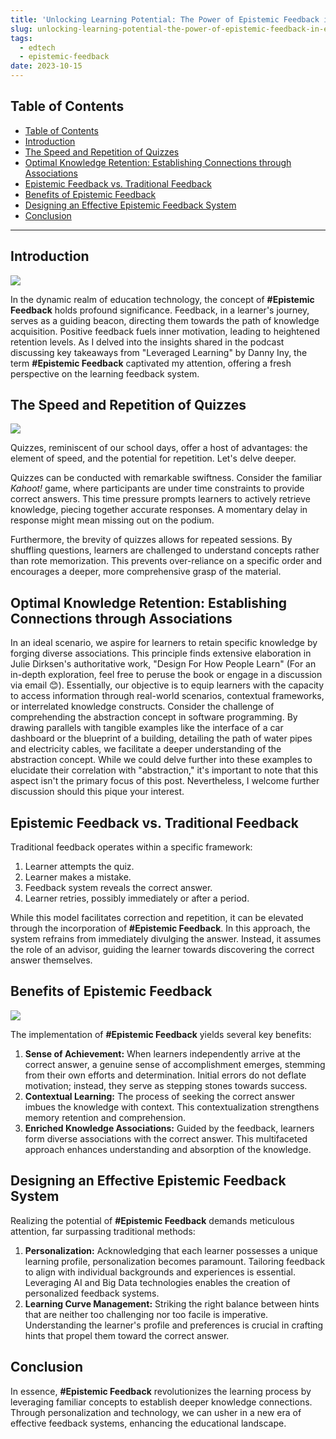 ```yaml
---
title: 'Unlocking Learning Potential: The Power of Epistemic Feedback in Education'
slug: unlocking-learning-potential-the-power-of-epistemic-feedback-in-education
tags:
  - edtech
  - epistemic-feedback
date: 2023-10-15
---
```


## Table of Contents

- [Table of Contents](#table-of-contents)
- [Introduction](#introduction)
- [The Speed and Repetition of Quizzes](#the-speed-and-repetition-of-quizzes)
- [Optimal Knowledge Retention: Establishing Connections through Associations](#optimal-knowledge-retention-establishing-connections-through-associations)
- [Epistemic Feedback vs. Traditional Feedback](#epistemic-feedback-vs-traditional-feedback)
- [Benefits of Epistemic Feedback](#benefits-of-epistemic-feedback)
- [Designing an Effective Epistemic Feedback System](#designing-an-effective-epistemic-feedback-system)
- [Conclusion](#conclusion)

---

## Introduction

![](https://github.com/xmliszt/resources/blob/main/blogs/2023-10-15/1.jpeg?raw=true)

In the dynamic realm of education technology, the concept of **#Epistemic Feedback** holds profound significance. Feedback, in a learner's journey, serves as a guiding beacon, directing them towards the path of knowledge acquisition. Positive feedback fuels inner motivation, leading to heightened retention levels. As I delved into the insights shared in the podcast discussing key takeaways from "Leveraged Learning" by Danny Iny, the term **#Epistemic Feedback** captivated my attention, offering a fresh perspective on the learning feedback system.

## The Speed and Repetition of Quizzes

![](https://github.com/xmliszt/resources/blob/main/blogs/2023-10-15/2.jpeg?raw=true)

Quizzes, reminiscent of our school days, offer a host of advantages: the element of speed, and the potential for repetition. Let's delve deeper.

Quizzes can be conducted with remarkable swiftness. Consider the familiar _Kahoot!_ game, where participants are under time constraints to provide correct answers. This time pressure prompts learners to actively retrieve knowledge, piecing together accurate responses. A momentary delay in response might mean missing out on the podium.

Furthermore, the brevity of quizzes allows for repeated sessions. By shuffling questions, learners are challenged to understand concepts rather than rote memorization. This prevents over-reliance on a specific order and encourages a deeper, more comprehensive grasp of the material.

## Optimal Knowledge Retention: Establishing Connections through Associations

In an ideal scenario, we aspire for learners to retain specific knowledge by forging diverse associations. This principle finds extensive elaboration in Julie Dirksen's authoritative work, "Design For How People Learn" (For an in-depth exploration, feel free to peruse the book or engage in a discussion via email 😊). Essentially, our objective is to equip learners with the capacity to access information through real-world scenarios, contextual frameworks, or interrelated knowledge constructs. Consider the challenge of comprehending the abstraction concept in software programming. By drawing parallels with tangible examples like the interface of a car dashboard or the blueprint of a building, detailing the path of water pipes and electricity cables, we facilitate a deeper understanding of the abstraction concept. While we could delve further into these examples to elucidate their correlation with "abstraction," it's important to note that this aspect isn't the primary focus of this post. Nevertheless, I welcome further discussion should this pique your interest.

## Epistemic Feedback vs. Traditional Feedback

Traditional feedback operates within a specific framework:

1. Learner attempts the quiz.
2. Learner makes a mistake.
3. Feedback system reveals the correct answer.
4. Learner retries, possibly immediately or after a period.

While this model facilitates correction and repetition, it can be elevated through the incorporation of **#Epistemic Feedback**. In this approach, the system refrains from immediately divulging the answer. Instead, it assumes the role of an advisor, guiding the learner towards discovering the correct answer themselves.

## Benefits of Epistemic Feedback

![](https://github.com/xmliszt/resources/blob/main/blogs/2023-10-15/3.jpeg?raw=true)

The implementation of **#Epistemic Feedback** yields several key benefits:

1. **Sense of Achievement:** When learners independently arrive at the correct answer, a genuine sense of accomplishment emerges, stemming from their own efforts and determination. Initial errors do not deflate motivation; instead, they serve as stepping stones towards success.
2. **Contextual Learning:** The process of seeking the correct answer imbues the knowledge with context. This contextualization strengthens memory retention and comprehension.
3. **Enriched Knowledge Associations:** Guided by the feedback, learners form diverse associations with the correct answer. This multifaceted approach enhances understanding and absorption of the knowledge.

## Designing an Effective Epistemic Feedback System

Realizing the potential of **#Epistemic Feedback** demands meticulous attention, far surpassing traditional methods:

1. **Personalization:** Acknowledging that each learner possesses a unique learning profile, personalization becomes paramount. Tailoring feedback to align with individual backgrounds and experiences is essential. Leveraging AI and Big Data technologies enables the creation of personalized feedback systems.
2. **Learning Curve Management:** Striking the right balance between hints that are neither too challenging nor too facile is imperative. Understanding the learner's profile and preferences is crucial in crafting hints that propel them toward the correct answer.

## Conclusion

In essence, **#Epistemic Feedback** revolutionizes the learning process by leveraging familiar concepts to establish deeper knowledge connections. Through personalization and technology, we can usher in a new era of effective feedback systems, enhancing the educational landscape.
